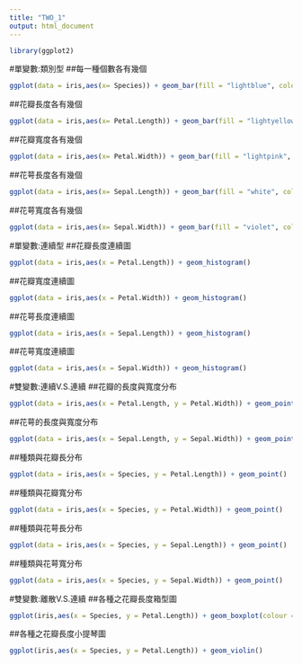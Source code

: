 ```yaml
---
title: "TWO_1"
output: html_document
---
```

```r
library(ggplot2)
```
#單變數:類別型
##每一種個數各有幾個  
```r
ggplot(data = iris,aes(x= Species)) + geom_bar(fill = "lightblue", colour = "black")
```
##花瓣長度各有幾個  
```r
ggplot(data = iris,aes(x= Petal.Length)) + geom_bar(fill = "lightyellow", colour = "black")

```
##花瓣寬度各有幾個  
```r
ggplot(data = iris,aes(x= Petal.Width)) + geom_bar(fill = "lightpink", colour = "black")
```
##花萼長度各有幾個  
```r
ggplot(data = iris,aes(x= Sepal.Length)) + geom_bar(fill = "white", colour = "black")
```
##花萼寬度各有幾個  
```r
ggplot(data = iris,aes(x= Sepal.Width)) + geom_bar(fill = "violet", colour = "black")     
```

#單變數:連續型
##花瓣長度連續圖  
```r
ggplot(data = iris,aes(x = Petal.Length)) + geom_histogram()
```
##花瓣寬度連續圖  
```r
ggplot(data = iris,aes(x = Petal.Width)) + geom_histogram()
```
##花萼長度連續圖  
```r
ggplot(data = iris,aes(x = Sepal.Length)) + geom_histogram()
```
##花萼寬度連續圖  
```r
ggplot(data = iris,aes(x = Sepal.Width)) + geom_histogram()
```

#雙變數:連續V.S.連續
##花瓣的長度與寬度分布  
```r
ggplot(data = iris,aes(x = Petal.Length, y = Petal.Width)) + geom_point()
```
##花萼的長度與寬度分布  
```r
ggplot(data = iris,aes(x = Sepal.Length, y = Sepal.Width)) + geom_point()
```
##種類與花瓣長分布  
```r
ggplot(data = iris,aes(x = Species, y = Petal.Length)) + geom_point()
```
##種類與花瓣寬分布  
```r
ggplot(data = iris,aes(x = Species, y = Petal.Width)) + geom_point()
```
##種類與花萼長分布  
```r
ggplot(data = iris,aes(x = Species, y = Sepal.Length)) + geom_point()
```
##種類與花萼寬分布  
```r
ggplot(data = iris,aes(x = Species, y = Sepal.Width)) + geom_point()
```

#雙變數:離散V.S.連續
##各種之花瓣長度箱型圖  
```r
ggplot(iris,aes(x = Species, y = Petal.Length)) + geom_boxplot(colour = "black")
```
##各種之花瓣長度小提琴圖  
```r
ggplot(iris,aes(x = Species, y = Petal.Length)) + geom_violin()
```
